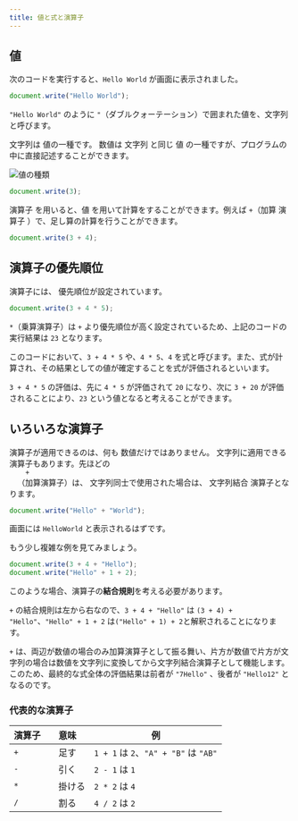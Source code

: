 ```yaml
---
title: 値と式と演算子
---
```


## <Term type="javascriptValue">値</Term>

次のコードを実行すると、`Hello World` が画面に表示されました。

```javascript title="script.js"
document.write("Hello World");
```

`"Hello World"` のように `"`（ダブルクォーテーション）で囲まれた<Term strong type="javascriptValue">値</Term>を、<Term strong type="javascriptString">文字列</Term>と呼びます。

<Term type="javascriptString">文字列</Term>は
<Term type="javascriptValue">値</Term>の一種です。
<Term type="javascriptNumber">数値</Term>は<Term type="javascriptString">
  文字列
</Term>と同じ
<Term type="javascriptValue">値</Term>
の一種ですが、プログラムの中に直接記述することができます。

![値の種類](./value-types.drawio.svg)

```javascript title="script.js"
document.write(3);
```

<p>
  <Term strong type="javascriptOperator">
    演算子
  </Term>
  を用いると、<Term type="javascriptValue">値</Term>
  を用いて計算をすることができます。例えば <code>+</code>（加算
  <Term type="javascriptOperator">演算子</Term>
  ）で、足し算の計算を行うことができます。
</p>

```javascript title="script.js"
document.write(3 + 4);
```

## <Term type="javascriptOperator">演算子</Term>の<Term type="javascriptOperatorPriority">優先順位</Term>

<p>
  <Term type="javascriptOperator">演算子</Term>には、
  <Term type="javascriptOperatorPriority">優先順位</Term>が設定されています。
</p>

```javascript title="script.js"
document.write(3 + 4 * 5);
```

`*`（乗算<Term type="javascriptOperator">演算子</Term>）は `+` より<Term type="javascriptOperatorPriority">優先順位</Term>が高く設定されているため、上記のコードの実行結果は `23` となります。

このコードにおいて、`3 + 4 * 5` や、`4 * 5`、`4` を<Term strong type="javascriptExpression">式</Term>と呼びます。また、<Term type="javascriptExpression">式</Term>が計算され、その結果としての<Term type="javascriptValue">値</Term>が確定することを式が<Term strong type="javascriptEvaluation">評価</Term>されるといいます。

`3 + 4 * 5` の<Term type="javascriptEvaluation">評価</Term>は、先に `4 * 5` が<Term type="javascriptEvaluation">評価</Term>されて `20` になり、次に `3 + 20` が<Term type="javascriptEvaluation">評価</Term>されることにより、`23` という<Term type="javascriptValue">値</Term>となると考えることができます。

## いろいろな<Term type="javascriptOperator">演算子</Term>

<p>
  <Term type="javascriptOperator">演算子</Term>が適用できるのは、何も
  <Term type="javascriptNumber">数値</Term>だけではありません。
  <Term type="javascriptString">文字列</Term>に適用できる
  <Term type="javascriptOperator">演算子</Term>もあります。先ほどの <code>
    +
  </code>（加算<Term type="javascriptOperator">演算子</Term>）は、
  <Term type="javascriptString">文字列</Term>同士で使用された場合は、
  <Term type="javascriptString">文字列</Term>結合
  <Term type="javascriptOperator">演算子</Term>となります。
</p>

```javascript title="script.js"
document.write("Hello" + "World");
```

画面には `HelloWorld` と表示されるはずです。

もう少し複雑な例を見てみましょう。

```javascript title="script.js"
document.write(3 + 4 + "Hello");
document.write("Hello" + 1 + 2);
```

このような場合、<Term type="javascriptOperator">演算子</Term>の**結合規則**を考える必要があります。

`+` の結合規則は左から右なので、`3 + 4 + "Hello"` は `(3 + 4) + "Hello"`、`"Hello" + 1 + 2` は`("Hello" + 1) + 2`と解釈されることになります。

`+` は、両辺が<Term type="javascriptNumber">数値</Term>の場合のみ加算<Term type="javascriptOperator">演算子</Term>として振る舞い、片方が<Term type="javascriptNumber">数値</Term>で片方が<Term type="javascriptString">文字列</Term>の場合は<Term type="javascriptNumber">数値</Term>を<Term type="javascriptString">文字列</Term>に変換してから<Term type="javascriptString">文字列</Term>結合<Term type="javascriptOperator">演算子</Term>として機能します。このため、最終的な<Term type="javascriptExpression">式</Term>全体の<Term type="javascriptEvaluation">評価</Term>結果は前者が `"7Hello"` 、後者が `"Hello12"` となるのです。

### 代表的な演算子

| 演算子 | 意味     | 例                                    |
| ------ | -------- | ------------------------------------- |
| `+`    | 　足す   | `1 + 1` は `2`、`"A" + "B"` は `"AB"` |
| `-`    | 　引く   | `2 - 1` は `1`                        |
| `*`    | 　掛ける | `2 * 2` は `4`                        |
| `/`    | 　割る   | `4 / 2` は `2`                        |
